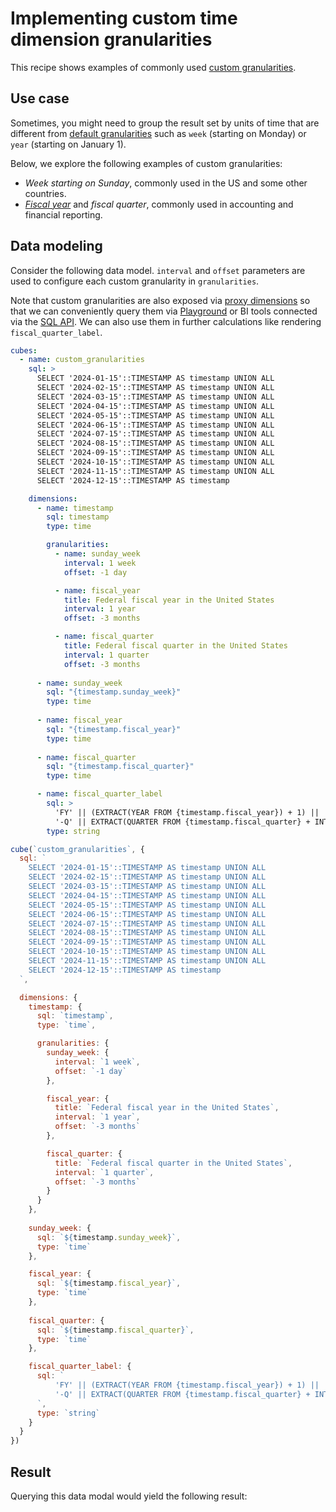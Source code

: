 # Implementing custom time dimension granularities

This recipe shows examples of commonly used [custom
granularities][ref-custom-granularities].

## Use case

Sometimes, you might need to group the result set by units of time that are
different from [default granularities][ref-default-granularities] such as `week`
(starting on Monday) or `year` (starting on January 1).

Below, we explore the following examples of custom granularities:
* *Week starting on Sunday*, commonly used in the US and some other countries.
* *[Fiscal year][wiki-fiscal-year]* and *fiscal quarter*, commonly used in
accounting and financial reporting.

## Data modeling

Consider the following data model. `interval` and `offset` parameters are used to
configure each custom granularity in `granularities`.

Note that custom granularities are also exposed via [proxy
dimensions][ref-proxy-granularity] so that we can conveniently query them via
[Playground][ref-playground] or BI tools connected via the [SQL API][ref-sql-api].
We can also use them in further calculations like rendering `fiscal_quarter_label`.

<CodeTabs>

```yaml
cubes:
  - name: custom_granularities
    sql: >
      SELECT '2024-01-15'::TIMESTAMP AS timestamp UNION ALL
      SELECT '2024-02-15'::TIMESTAMP AS timestamp UNION ALL
      SELECT '2024-03-15'::TIMESTAMP AS timestamp UNION ALL
      SELECT '2024-04-15'::TIMESTAMP AS timestamp UNION ALL
      SELECT '2024-05-15'::TIMESTAMP AS timestamp UNION ALL
      SELECT '2024-06-15'::TIMESTAMP AS timestamp UNION ALL
      SELECT '2024-07-15'::TIMESTAMP AS timestamp UNION ALL
      SELECT '2024-08-15'::TIMESTAMP AS timestamp UNION ALL
      SELECT '2024-09-15'::TIMESTAMP AS timestamp UNION ALL
      SELECT '2024-10-15'::TIMESTAMP AS timestamp UNION ALL
      SELECT '2024-11-15'::TIMESTAMP AS timestamp UNION ALL
      SELECT '2024-12-15'::TIMESTAMP AS timestamp

    dimensions:
      - name: timestamp
        sql: timestamp
        type: time

        granularities:
          - name: sunday_week
            interval: 1 week
            offset: -1 day

          - name: fiscal_year
            title: Federal fiscal year in the United States
            interval: 1 year
            offset: -3 months

          - name: fiscal_quarter
            title: Federal fiscal quarter in the United States
            interval: 1 quarter
            offset: -3 months
      
      - name: sunday_week
        sql: "{timestamp.sunday_week}"
        type: time
      
      - name: fiscal_year
        sql: "{timestamp.fiscal_year}"
        type: time
      
      - name: fiscal_quarter
        sql: "{timestamp.fiscal_quarter}"
        type: time

      - name: fiscal_quarter_label
        sql: >
          'FY' || (EXTRACT(YEAR FROM {timestamp.fiscal_year}) + 1) ||
          '-Q' || EXTRACT(QUARTER FROM {timestamp.fiscal_quarter} + INTERVAL '3 MONTHS')
        type: string
```

```javascript
cube(`custom_granularities`, {
  sql: `
    SELECT '2024-01-15'::TIMESTAMP AS timestamp UNION ALL
    SELECT '2024-02-15'::TIMESTAMP AS timestamp UNION ALL
    SELECT '2024-03-15'::TIMESTAMP AS timestamp UNION ALL
    SELECT '2024-04-15'::TIMESTAMP AS timestamp UNION ALL
    SELECT '2024-05-15'::TIMESTAMP AS timestamp UNION ALL
    SELECT '2024-06-15'::TIMESTAMP AS timestamp UNION ALL
    SELECT '2024-07-15'::TIMESTAMP AS timestamp UNION ALL
    SELECT '2024-08-15'::TIMESTAMP AS timestamp UNION ALL
    SELECT '2024-09-15'::TIMESTAMP AS timestamp UNION ALL
    SELECT '2024-10-15'::TIMESTAMP AS timestamp UNION ALL
    SELECT '2024-11-15'::TIMESTAMP AS timestamp UNION ALL
    SELECT '2024-12-15'::TIMESTAMP AS timestamp
  `,

  dimensions: {
    timestamp: {
      sql: `timestamp`,
      type: `time`,

      granularities: {
        sunday_week: {
          interval: `1 week`,
          offset: `-1 day`
        },

        fiscal_year: {
          title: `Federal fiscal year in the United States`,
          interval: `1 year`,
          offset: `-3 months`
        },

        fiscal_quarter: {
          title: `Federal fiscal quarter in the United States`,
          interval: `1 quarter`,
          offset: `-3 months`
        }
      }
    },
    
    sunday_week: {
      sql: `${timestamp.sunday_week}`,
      type: `time`
    },

    fiscal_year: {
      sql: `${timestamp.fiscal_year}`,
      type: `time`
    },
      
    fiscal_quarter: {
      sql: `${timestamp.fiscal_quarter}`,
      type: `time`
    },

    fiscal_quarter_label: {
      sql: `
          'FY' || (EXTRACT(YEAR FROM {timestamp.fiscal_year}) + 1) ||
          '-Q' || EXTRACT(QUARTER FROM {timestamp.fiscal_quarter} + INTERVAL '3 MONTHS')
      `,
      type: `string`
    }
  }
})
```

</CodeTabs>

## Result

Querying this data modal would yield the following result:

<Screenshot src="https://ucarecdn.com/c385c29d-e145-47da-8551-2be5efb1c268/"/>


[ref-custom-granularities]: /reference/data-model/dimensions#granularities
[ref-default-granularities]: /product/data-modeling/concepts#time-dimensions
[wiki-fiscal-year]: https://en.wikipedia.org/wiki/Fiscal_year
[ref-playground]: /product/workspace/playground
[ref-sql-api]: /product/apis-integrations/sql-api
[ref-proxy-granularity]: /product/data-modeling/concepts/calculated-members#time-dimension-granularity